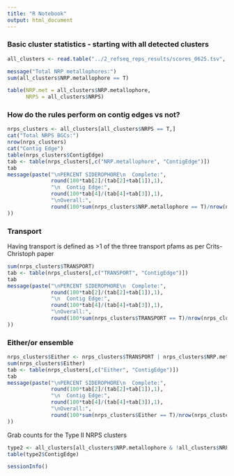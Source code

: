 ```yaml
---
title: "R Notebook"
output: html_document
---
```


### Basic cluster statistics - starting with all detected clusters
```r
all_clusters <- read.table("../2_refseq_reps_results/scores_0625.tsv", sep='\t', header=TRUE)

message("Total NRP metallophores:")
sum(all_clusters$NRP.metallophore == T)

table(NRP.met = all_clusters$NRP.metallophore,
      NRPS = all_clusters$NRPS)
```

### How do the rules perform on contig edges vs not?
```r
nrps_clusters <- all_clusters[all_clusters$NRPS == T,]
cat("Total NRPS BGCs:")
nrow(nrps_clusters)
cat("Contig Edge")
table(nrps_clusters$ContigEdge)
tab <- table(nrps_clusters[,c("NRP.metallophore", "ContigEdge")])
tab
message(paste("\nPERCENT SIDEROPHORE\n  Complete:",
              round(100*tab[2]/(tab[2]+tab[1]),1),
              "\n  Contig Edge:",
              round(100*tab[4]/(tab[4]+tab[3]),1),
              "\nOverall:",
              round(100*sum(nrps_clusters$NRP.metallophore == T)/nrow(nrps_clusters), 1)
))
```

### Transport
Having transport is defined as >1 of the three transport pfams as per Crits-Christoph paper

```r
sum(nrps_clusters$TRANSPORT)
tab <- table(nrps_clusters[,c("TRANSPORT", "ContigEdge")])
tab
message(paste("\nPERCENT SIDEROPHORE\n  Complete:",
              round(100*tab[2]/(tab[2]+tab[1]),1),
              "\n  Contig Edge:",
              round(100*tab[4]/(tab[4]+tab[3]),1),
              "\nOverall:",
              round(100*sum(nrps_clusters$TRANSPORT == T)/nrow(nrps_clusters), 1)
))
```

### Either/or ensemble
```r
nrps_clusters$Either <- nrps_clusters$TRANSPORT | nrps_clusters$NRP.metallophore
sum(nrps_clusters$Either)
tab <- table(nrps_clusters[,c("Either", "ContigEdge")])
tab
message(paste("\nPERCENT SIDEROPHORE\n  Complete:",
              round(100*tab[2]/(tab[2]+tab[1]),1),
              "\n  Contig Edge:",
              round(100*tab[4]/(tab[4]+tab[3]),1),
              "\nOverall:",
              round(100*sum(nrps_clusters$Either == T)/nrow(nrps_clusters), 1)
))
```

Grab counts for the Type II NRPS clusters
```r
type2 <- all_clusters[all_clusters$NRP.metallophore & !all_clusters$NRPS, ]
table(type2$ContigEdge)
```


```r
sessionInfo()
```
